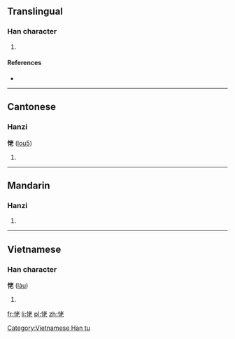 ==Translingual==

===Han character===
{{Han char|rn=61|rad=心|as=06|sn=9|four=9401<sub>1</sub>|canj=心十大心 (PJKP)|ids=⿰[[忄]][[老]]}}

# {{defn|Han|sort=心06}}

====References====
* {{Han ref|kx=0383.240|dkj=10526|dj=0714.030|hdz=42294.020|uh=6045|ud=24645|bh=CEC4|bd=52932}}

----

==Cantonese==

===Hanzi===
'''恅''' ([[lou5]])

# {{defn|lang=yue}}

----

==Mandarin==

===Hanzi===
{{cmn-hanzi|pin=[[lǎo]] ([[lao3]])|wg=lao<sup>3</sup>}}

# {{defn|lang=cmn|sort=心06}}

----

==Vietnamese==

===Han character===
'''恅''' ([[làu]])

# {{defn|lang=vi}}

[[Category:Vietnamese Han tu]]

[[fr:恅]]
[[li:恅]]
[[pl:恅]]
[[zh:恅]]